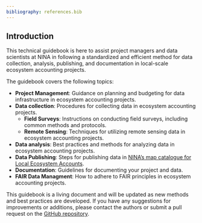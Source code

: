 ```yaml
---
bibliography: references.bib
---
```


## Introduction {.unnumbered}

This technical guidebook is here to assist project managers and data scientists at NINA in following a standardized and efficient method for data collection, analysis, publishing, and documentation in local-scale ecosystem accounting projects.

The guidebook covers the following topics:

- **Project Management**: Guidance on planning and budgeting for data infrastructure in ecosystem accounting projects.
- **Data collection**: Procedures for collecting data in ecosystem accounting projects.
    - **Field Surveys**: Instructions on conducting field surveys, including common methods and protocols.
    - **Remote Sensing**: Techniques for utilizing remote sensing data in ecosystem accounting projects.
- **Data analysis**: Best practices and methods for analyzing data in ecosystem accounting projects.
- **Data Publishing**: Steps for publishing data in [NINA's map catalogue for Local Ecosystem Accounts](https://maps.nina.no/datasets/localEA).
- **Documentation**: Guidelines for documenting your project and data.
- **FAIR Data Managment**: How to adhere to FAIR principles in ecosystem accounting projects.

This guidebook is a living document and will be updated as new methods and best practices are developed. If you have any suggestions for improvements or additions, please contact the authors or submit a pull request on the [GitHub repository](https://github.com/NINAnor/EAguide).